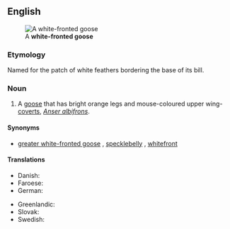 ==English==
[[Image:White-fronted.goose.750pix.jpg|thumb|A '''white-fronted goose''']]

===Etymology===
Named for the patch of white feathers bordering the base of its bill.

===Noun===
{{en-noun|head=[[white]]-[[fronted]] [[goose]]|white-fronted geese}}

# A [[goose]] that has bright orange legs and mouse-coloured upper wing-[[covert]]s, ''[[Anser albifrons]]''.

====Synonyms====
* [[greater white-fronted goose]] {{qualifier|North America}}, [[specklebelly]] {{qualifier|Northern and Central North America, colloquial}}, [[whitefront]]

====Translations====
{{trans-top|''Anser albifrons''}}
* Danish: {{t+|da|blisgås|c-p}}
* Faroese: {{t|fo|korngás|f}}
* German: {{t+|de|Blässgans}}
{{trans-mid}}
* Greenlandic: {{t|kl|nerleq}}
* Slovak: {{t+|sk|hus bieločelá|f}}
* Swedish: {{t+|sv|bläsgås}}
{{trans-bottom}}